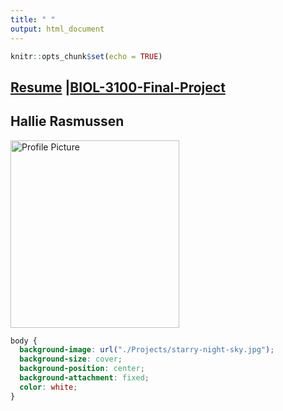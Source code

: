 ```yaml
---
title: " "
output: html_document
---
```


```r
knitr::opts_chunk$set(echo = TRUE)
```


## [Resume](./resume/Resume.pdf.pdf) |[BIOL-3100-Final-Project](./projects/Final.project.html) ##

## Hallie Rasmussen ##

<img src="./Hallie 2022 (97) (1).JPG" alt="Profile Picture" width="270" height="300"/>

```css
body {
  background-image: url("./Projects/starry-night-sky.jpg");
  background-size: cover;
  background-position: center;
  background-attachment: fixed;
  color: white;
}
```
